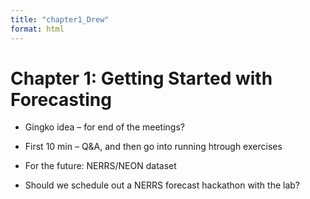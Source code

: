 ```yaml
---
title: "chapter1_Drew"
format: html
---
```


# Chapter 1: Getting Started with Forecasting

* Gingko idea – for end of the meetings? 

* First 10 min – Q&A, and then go into running htrough exercises 

* For the future: NERRS/NEON dataset 
 
* Should we schedule out a NERRS forecast hackathon with the lab?